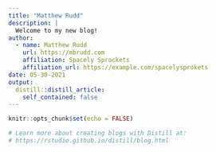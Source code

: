 ```yaml
---
title: "Matthew Rudd"
description: |
  Welcome to my new blog! 
author:
  - name: Matthew Rudd 
    url: https://mbrudd.com
    affiliation: Spacely Sprockets
    affiliation_url: https://example.com/spacelysprokets
date: 05-30-2021
output:
  distill::distill_article:
    self_contained: false
---
```


```r
knitr::opts_chunk$set(echo = FALSE)

# Learn more about creating blogs with Distill at:
# https://rstudio.github.io/distill/blog.html

```

